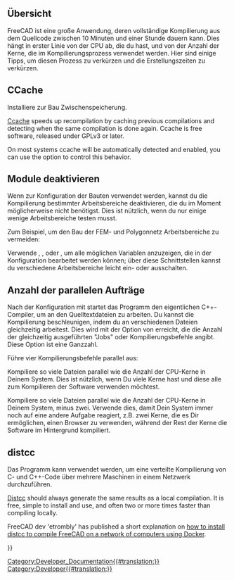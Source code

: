 <languages/>

{{Docnav/de
|[[FreeCAD_Docker_CLI_mode/de|FreeCAD Docker CLI Modus]]
|[[Third_Party_Libraries/de|Drittanbieter Bibliotheken]]
}}

{{TOCright}}

<span id="Overview"></span>
==Übersicht== 

FreeCAD ist eine große Anwendung, deren vollständige Kompilierung aus dem Quellcode zwischen 10 Minuten und einer Stunde dauern kann. Dies hängt in erster Linie von der CPU ab, die du hast, und von der Anzahl der Kerne, die im Kompilierungsprozess verwendet werden. Hier sind einige Tipps, um diesen Prozess zu verkürzen und die Erstellungszeiten zu verkürzen.

<span id="CCache"></span>
==CCache==

Installiere {{incode|ccache}} zur Bau Zwischenspeicherung.

[https://ccache.dev/ Ccache] speeds up recompilation by caching previous compilations and detecting when the same compilation is done again. Ccache is free software, released under GPLv3 or later.

On most systems ccache will be automatically detected and enabled, you can use the {{incode|FREECAD_USE_CCACHE}} {{incode|cmake}} option to control this behavior.

<span id="Disable_modules"></span>
==Module deaktivieren==

Wenn {{incode|cmake}} zur Konfiguration der Bauten verwendet werden, kannst du die Kompilierung bestimmter Arbeitsbereiche deaktivieren, die du im Moment möglicherweise nicht benötigst. Dies ist nützlich, wenn du nur einige wenige Arbeitsbereiche testen musst.

Zum Beispiel, um den Bau der FEM- und Polygonnetz Arbeitsbereiche zu vermeiden:

{{Code|code=
cmake -DBUILD_FEM=OFF -DBUILD_MESH=OFF ../freecad-source
}}

Verwende {{incode|cmake-gui}}, {{incode|cmake-curses-gui}}, oder {{incode|cmake-qt-gui}}, um alle möglichen Variablen anzuzeigen, die in der Konfiguration bearbeitet werden können; über diese Schnittstellen kannst du verschiedene Arbeitsbereiche leicht ein- oder ausschalten.

<span id="Number_of_jobs_in_parallel"></span>
==Anzahl der parallelen Aufträge==

Nach der Konfiguration mit {{incode|cmake}} startet das Programm {{incode|make}} den eigentlichen C++-Compiler, um an den Quelltextdateien zu arbeiten. Du kannst die Kompilierung beschleunigen, indem du an verschiedenen Dateien gleichzeitig arbeitest. Dies wird mit der Option {{incode|-j}} von {{incode|make}} erreicht, die die Anzahl der gleichzeitig ausgeführten "Jobs" oder Kompilierungsbefehle angibt. Diese Option ist eine Ganzzahl.

Führe vier Kompilierungsbefehle parallel aus:

{{Code|code=
make -j4
}}

Kompiliere so viele Dateien parallel wie die Anzahl der CPU-Kerne in Deinem System. Dies ist nützlich, wenn Du viele Kerne hast und diese alle zum Kompilieren der Software verwenden möchtest.

{{code|code=
make -j$(nproc)
}}

Kompiliere so viele Dateien parallel wie die Anzahl der CPU-Kerne in Deinem System, minus zwei. Verwende dies, damit Dein System immer noch auf eine andere Aufgabe reagiert, z.B. zwei Kerne, die es Dir ermöglichen, einen Browser zu verwenden, während der Rest der Kerne die Software im Hintergrund kompiliert.

{{code|code=
make -j$(nproc --ignore=2)
}}

<span id="distcc"></span>
==distcc==

Das Programm {{incode|distcc}} kann verwendet werden, um eine verteilte Kompilierung von C- und C++-Code über mehrere Maschinen in einem Netzwerk durchzuführen.

[https://www.distcc.org/ Distcc] should always generate the same results as a local compilation. It is free, simple to install and use, and often two or more times faster than compiling locally.

FreeCAD dev 'etrombly' has published a short explanation on [https://forum.freecadweb.org/viewtopic.php?f=4&t=50810&p=459142#p458614 how to install distcc to compile FreeCAD on a network of computers using Docker].


{{Docnav/de
|[[FreeCAD_Docker_CLI_mode/de|FreeCAD Docker CLI Modus]]
|[[Third_Party_Libraries/de|Drittanbieter Bibliotheken]]
}}

{{Userdocnavi{{#translation:}}}}
[[Category:Developer_Documentation{{#translation:}}]]
[[Category:Developer{{#translation:}}]]